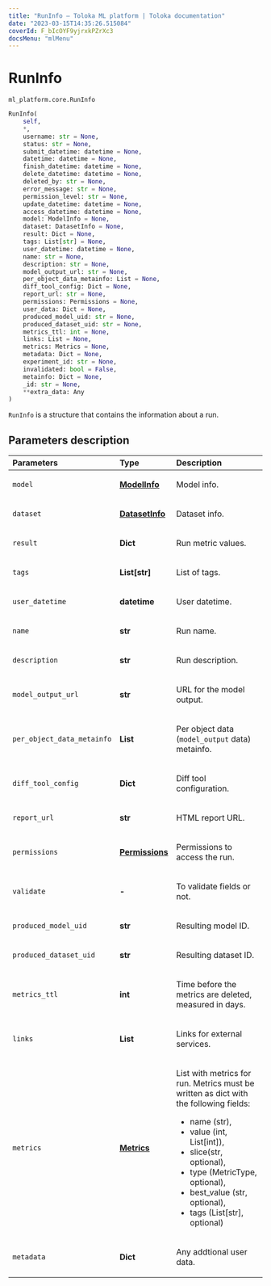 ```yaml
---
title: "RunInfo — Toloka ML platform | Toloka documentation"
date: "2023-03-15T14:35:26.515084"
coverId: F_bIcOYF9yjrxkPZrXc3
docsMenu: "mlMenu"
---
```


# RunInfo

`ml_platform.core.RunInfo`

```python
RunInfo(
    self,
    *,
    username: str = None,
    status: str = None,
    submit_datetime: datetime = None,
    datetime: datetime = None,
    finish_datetime: datetime = None,
    delete_datetime: datetime = None,
    deleted_by: str = None,
    error_message: str = None,
    permission_level: str = None,
    update_datetime: datetime = None,
    access_datetime: datetime = None,
    model: ModelInfo = None,
    dataset: DatasetInfo = None,
    result: Dict = None,
    tags: List[str] = None,
    user_datetime: datetime = None,
    name: str = None,
    description: str = None,
    model_output_url: str = None,
    per_object_data_metainfo: List = None,
    diff_tool_config: Dict = None,
    report_url: str = None,
    permissions: Permissions = None,
    user_data: Dict = None,
    produced_model_uid: str = None,
    produced_dataset_uid: str = None,
    metrics_ttl: int = None,
    links: List = None,
    metrics: Metrics = None,
    metadata: Dict = None,
    experiment_id: str = None,
    invalidated: bool = False,
    metainfo: Dict = None,
    _id: str = None,
    **extra_data: Any
)
```

`RunInfo` is a structure that contains the information about a run.

## Parameters description

| Parameters | Type | Description |
| :----------| :----| :-----------|
`model`|**[ModelInfo](/docs/toloka-ml/reference/ml_platform.core.ModelInfo)**|<p>Model info.</p>
`dataset`|**[DatasetInfo](/docs/toloka-ml/reference/ml_platform.core.DatasetInfo)**|<p>Dataset info.</p>
`result`|**Dict**|<p>Run metric values.</p>
`tags`|**List\[str\]**|<p>List of tags.</p>
`user_datetime`|**datetime**|<p>User datetime.</p>
`name`|**str**|<p>Run name.</p>
`description`|**str**|<p>Run description.</p>
`model_output_url`|**str**|<p>URL for the model output.</p>
`per_object_data_metainfo`|**List**|<p>Per object data (`model_output` data) metainfo.</p>
`diff_tool_config`|**Dict**|<p>Diff tool configuration.</p>
`report_url`|**str**|<p>HTML report URL.</p>
`permissions`|**[Permissions](/docs/toloka-ml/reference/ml_platform.core.Permissions)**|<p>Permissions to access the run.</p>
`validate`|**-**|<p>To validate fields or not.</p>
`produced_model_uid`|**str**|<p>Resulting model ID.</p>
`produced_dataset_uid`|**str**|<p>Resulting dataset ID.</p>
`metrics_ttl`|**int**|<p>Time before the metrics are deleted, measured in days.</p>
`links`|**List**|<p>Links for external services.</p>
`metrics`|**[Metrics](/docs/toloka-ml/reference/ml_platform.core.Metrics)**|<p>List with metrics for run. Metrics must be written as dict with the following fields:</p> <ul> <li>name (str),</li> <li>value (int, List[int]),</li> <li>slice(str, optional),</li> <li>type (MetricType, optional),</li> <li>best_value (str, optional),</li> <li>tags (List[str], optional)</li> </ul>
`metadata`|**Dict**|<p>Any addtional user data.</p>
